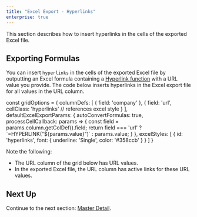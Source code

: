 ```yaml
---
title: "Excel Export - Hyperlinks"
enterprise: true
---
```


This section describes how to insert hyperlinks in the cells of the exported Excel file.

## Exporting Formulas

You can insert `hyperlinks` in the cells of the exported Excel file by outputting an Excel formula containing a <a href="https://support.microsoft.com/en-us/office/hyperlink-function-333c7ce6-c5ae-4164-9c47-7de9b76f577f" target="_blank">Hyperlink function</a> with a URL value you provide. The code below inserts hyperlinks in the Excel export file for all values in the URL column.

<snippet>
const gridOptions = {
    columnDefs: [
        { field: 'company' },
        { 
            field: 'url', 
            cellClass: 'hyperlinks' // references excel style 
        }
    ],
    defaultExcelExportParams: {
        autoConvertFormulas: true,
        processCellCallback: params => {
            const field = params.column.getColDef().field;
            return field === 'url' ? `=HYPERLINK("${params.value}")` : params.value;
        }
    },
    excelStyles: [
        {
            id: 'hyperlinks',
            font: {
                underline: 'Single',
                color: '#358ccb'
            }
        }
    ]
}
</snippet>


Note the following:

- The URL column of the grid below has URL values.
- In the exported Excel file, the URL column has active links for these URL values.

<GridExampleRunner title='Excel Export - Hyperlinks' name='excel-export-hyperlinks' type='generated' options='{ "enterprise": true, "modules": ["clientside", "excel", "menu"] }'></GridExampleRunner>

## Next Up

Continue to the next section: [Master Detail](../excel-export-master-detail/).
